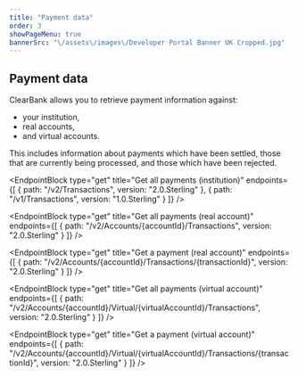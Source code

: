 ```yaml
---
title: "Payment data"
order: 3
showPageMenu: true
bannerSrc: "\/assets\/images\/Developer Portal Banner UK Cropped.jpg"
---
```



## Payment data

ClearBank allows you to retrieve payment information against:
- your institution, 
- real accounts, 
- and virtual accounts.

This includes information about payments which have been settled, those that are currently being processed, and those which have been rejected.

<EndpointBlock
  type="get"
  title="Get all payments (institution)"
  endpoints={[
    {
      path: "/v2/Transactions",
      version: "2.0.Sterling"
    },
    {
      path: "/v1/Transactions",
      version: "1.0.Sterling"
    }
  ]}
/>

<EndpointBlock
  type="get"
  title="Get all payments (real account)"
  endpoints={[
    {
      path: "/v2/Accounts/{accountId}/Transactions",
      version: "2.0.Sterling"
    }
  ]}
/>

<EndpointBlock
  type="get"
  title="Get a payment (real account)"
  endpoints={[
    {
      path: "/v2/Accounts/{accountId}/Transactions/{transactionId}",
      version: "2.0.Sterling"
    }
  ]}
/>

<EndpointBlock
  type="get"
  title="Get all payments (virtual account)"
  endpoints={[
    {
      path: "/v2/Accounts/{accountId}/Virtual/{virtualAccountId}/Transactions",
      version: "2.0.Sterling"
    }
  ]}
/>

<EndpointBlock
  type="get"
  title="Get a payment (virtual account)"
  endpoints={[
    {
      path: "/v2/Accounts/{accountId}/Virtual/{virtualAccountId}/Transactions/{transactionId}",
      version: "2.0.Sterling"
    }
  ]}
/>